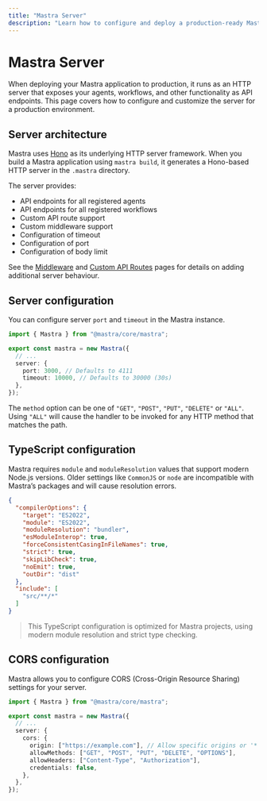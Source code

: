 ```yaml
---
title: "Mastra Server"
description: "Learn how to configure and deploy a production-ready Mastra server with custom settings for APIs, CORS, and more"
---
```


# Mastra Server

When deploying your Mastra application to production, it runs as an HTTP server that exposes your agents, workflows, and other functionality as API endpoints. This page covers how to configure and customize the server for a production environment.

## Server architecture

Mastra uses [Hono](https://hono.dev) as its underlying HTTP server framework. When you build a Mastra application using `mastra build`, it generates a Hono-based HTTP server in the `.mastra` directory.

The server provides:

- API endpoints for all registered agents
- API endpoints for all registered workflows
- Custom API route support
- Custom middleware support
- Configuration of timeout
- Configuration of port
- Configuration of body limit

See the [Middleware](/docs/server-db/middleware) and
[Custom API Routes](/docs/server-db/custom-api-routes) pages for details on
adding additional server behaviour.

## Server configuration

You can configure server `port` and `timeout` in the Mastra instance.

```typescript filename="src/mastra/index.ts" copy showLineNumbers
import { Mastra } from "@mastra/core/mastra";

export const mastra = new Mastra({
  // ...
  server: {
    port: 3000, // Defaults to 4111
    timeout: 10000, // Defaults to 30000 (30s)
  },
});
```

The `method` option can be one of `"GET"`, `"POST"`, `"PUT"`,
`"DELETE"` or `"ALL"`. Using `"ALL"` will cause the handler to be
invoked for any HTTP method that matches the path.

## TypeScript configuration

Mastra requires `module` and `moduleResolution` values that support modern Node.js versions. Older settings like `CommonJS` or `node` are incompatible with Mastra’s packages and will cause resolution errors.

```json {4-5} filename="tsconfig.json" copy
{
  "compilerOptions": {
    "target": "ES2022",
    "module": "ES2022",
    "moduleResolution": "bundler",
    "esModuleInterop": true,
    "forceConsistentCasingInFileNames": true,
    "strict": true,
    "skipLibCheck": true,
    "noEmit": true,
    "outDir": "dist"
  },
  "include": [
    "src/**/*"
  ]
}
```

> This TypeScript configuration is optimized for Mastra projects, using modern module resolution and strict type checking.

## CORS configuration

Mastra allows you to configure CORS (Cross-Origin Resource Sharing) settings for your server.

```typescript filename="src/mastra/index.ts" copy showLineNumbers
import { Mastra } from "@mastra/core/mastra";

export const mastra = new Mastra({
  // ...
  server: {
    cors: {
      origin: ["https://example.com"], // Allow specific origins or '*' for all
      allowMethods: ["GET", "POST", "PUT", "DELETE", "OPTIONS"],
      allowHeaders: ["Content-Type", "Authorization"],
      credentials: false,
    },
  },
});
```
